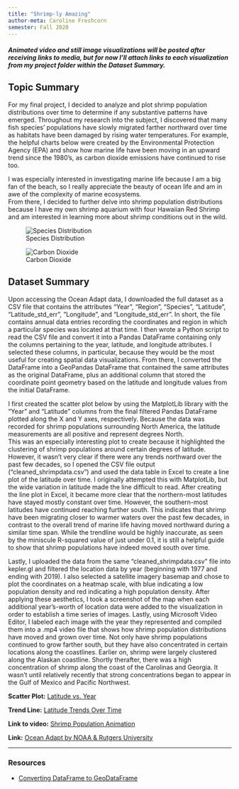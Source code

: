 ```yaml
---
title: "Shrimp-ly Amazing"
author-meta: Caroline Freshcorn
semester: Fall 2020
---
```


##### Animated video and still image visualizations will be posted after receiving links to media, but for now I'll attach links to each visualization from my project folder within the Dataset Summary.

## Topic Summary
For my final project, I decided to analyze and plot shrimp population distributions over time to determine if any substantive patterns have emerged.
Throughout my research into the subject, I discovered that many fish species' populations have slowly migrated farther northward over time as habitats have been damaged by rising water temperatures. 
For example, the helpful charts below were created by the Environmental Protection Agency (EPA) and show how marine life have been moving in an upward trend since the 1980's, as carbon dioxide emissions have continued to rise too.

I was especially interested in investigating marine life because I am a big fan of the beach, so I really appreciate the beauty of ocean life and am in awe of the complexity of marine ecosystems.  
From there, I decided to further delve into shrimp population distributions because I have my own shrimp aquarium with four Hawaiian Red Shrimp and am interested in learning more about shrimp conditions out in the wild.

![Species Distribution](https://www.epa.gov/sites/production/files/styles/large/public/2016-07/marine-species-figure1-2016.png)


![Carbon Dioxide](https://www.epa.gov/sites/production/files/styles/large/public/2017-04/fossil_fuels_1.png)



## Dataset Summary

   Upon accessing the Ocean Adapt data, I downloaded the full dataset as a CSV file that contains the attributes "Year", "Region", "Species", "Latitude", "Latitude_std_err", "Longitude", and "Longitude_std_err".  In short, the file contains annual data entries recording the coordinates and region in which a particular species was located at that time.  I then wrote a Python script to read the CSV file and convert it into a Pandas DataFrame containing only the columns pertaining to the year, latitude, and longitude attributes.  I selected these columns, in particular, because they would be the most useful for creating spatial data visualizations.  From there, I converted the DataFrame into a GeoPandas DataFrame that contained the same attributes as the original DataFrame, plus an additional column that stored the coordinate point geometry based on the latitude and longitude values from the initial DataFrame.

   I first created the scatter plot below by using the MatplotLib library with the "Year" and "Latitude" columns from the final filtered Pandas DataFrame plotted along the X and Y axes, respectively.  Because the data was recorded for shrimp populations surrounding North America, the latitude measurements are all positive and represent degrees North.  
This was an especially interesting plot to create because it highlighted the clustering of shrimp populations around certain degrees of latitude.  However, it wasn't very clear if there were any trends northward over the past few decades, so I opened the CSV file output ("cleaned_shrimpdata.csv") and used the data table in Excel to create a line plot of the latitude over time.  I originally attempted this with MatplotLib, but the wide variation in latitude made the line difficult to read.  After creating the line plot in Excel, it became more clear that the northern-most latitudes have stayed mostly constant over time.  However, the southern-most latitudes have continued reaching further south.  This indicates that shrimp have been migrating closer to warmer waters over the past few decades, in contrast to the overall trend of marine life having moved northward during a similar time span.  While the trendline would be highly inaccurate, as seen by the miniscule R-squared value of just under 0.1, it is still a helpful guide to show that shrimp populations have indeed moved south over time.

   Lastly, I uploaded the data from the same "cleaned_shrimpdata.csv" file into kepler.gl and filtered the location data by year (beginning with 1977 and ending with 2019).  I also selected a satellite imagery basemap and chose to plot the coordinates on a heatmap scale, with blue indicating a low population density and red indicating a high population density.  After applying these aesthetics, I took a screenshot of the map when each additional year's-worth of location data were added to the visualization in order to establish a time series of images.  Lastly, using Microsoft Video Editor, I labeled each image with the year they represented and compiled them into a .mp4 video file that shows how shrimp population distributions have moved and grown over time.  Not only have shrimp populations continued to grow farther south, but they have also concentrated in certain locations along the coastlines.  Earlier on, shrimp were largely clustered along the Alaskan coastline.  Shortly therafter, there was a high concentration of shrimp along the coast of the Carolinas and Georgia.  It wasn't until relatively recently that strong concentrations began to appear in the Gulf of Mexico and Pacific Northwest.



**Scatter Plot:** [Latitude vs. Year](https://github.com/spatial-data-discovery/ay2021-1/blob/master/project/CSSTARFISH/LatitudeVsTime.PNG)


**Trend Line:** [Latitude Trends Over Time](https://github.com/spatial-data-discovery/ay2021-1/blob/master/project/CSSTARFISH/TrendLine.png)


**Link to video:** [Shrimp Population Animation](https://github.com/spatial-data-discovery/ay2021-1/blob/master/project/CSSTARFISH/Shrimp%20Population%20Animation.mp4)



**Link:** [Ocean Adapt by NOAA & Rutgers University](https://oceanadapt.rutgers.edu/)



_________________

### Resources
   *  [Converting DataFrame to GeoDataFrame](https://goodboychan.github.io/chans_jupyter/python/datacamp/visualization/2020/07/01/02-Creating-and-joining-GeoDataFrames.html#Construct-a-GeoDataFrame-from-a-DataFrame)
